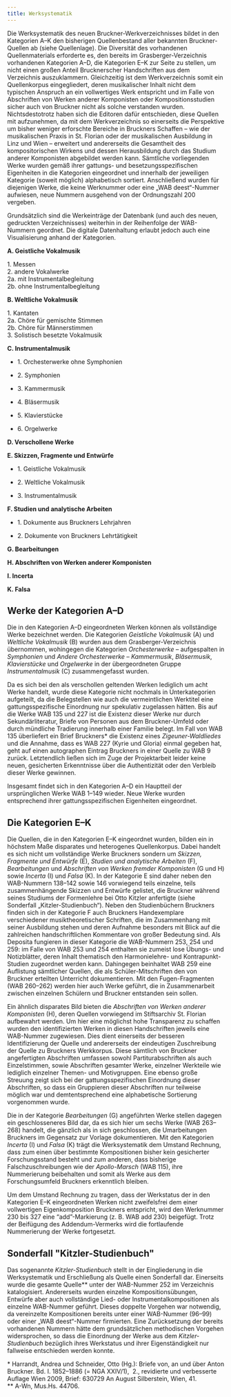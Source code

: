 ```yaml
---
title: Werksystematik
---
```

Die Werksystematik des neuen Bruckner-Werkverzeichnisses bildet in den Kategorien A–K den bisherigen Quellenbestand aller bekannten Bruckner-Quellen ab (siehe Quellenlage). Die Diversität des vorhandenen Quellenmaterials erforderte es, den bereits im Grasberger-Verzeichnis vorhandenen Kategorien A–D, die Kategorien E–K zur Seite zu stellen, um nicht einen großen Anteil Brucknerscher Handschriften aus dem Verzeichnis auszuklammern. Gleichzeitig ist dem Werkverzeichnis somit ein Quellenkorpus eingegliedert, deren musikalischer Inhalt nicht dem typischen Anspruch an ein vollwertiges Werk entspricht und im Falle von Abschriften von Werken anderer Komponisten oder Kompositionsstudien sicher auch von Bruckner nicht als solche verstanden wurden. Nichtsdestotrotz haben sich die Editoren dafür entschieden, diese Quellen mit aufzunehmen, da mit dem Werkverzeichnis so einerseits die Perspektive um bisher weniger erforschte Bereiche in Bruckners Schaffen – wie der musikalischen Praxis in St. Florian oder der musikalischen Ausbildung in Linz und Wien – erweitert und andererseits die Gesamtheit des kompositorischen Wirkens und dessen Herausbildung durch das Studium anderer Komponisten abgebildet werden kann. Sämtliche vorliegenden Werke wurden gemäß ihrer gattungs- und besetzungsspezifischen Eigenheiten in die Kategorien eingeordnet und innerhalb der jeweiligen Kategorie (soweit möglich) alphabetisch sortiert. Anschließend wurden für diejenigen Werke, die keine Werknummer oder eine „WAB deest“-Nummer aufwiesen, neue Nummern ausgehend von der Ordnungszahl 200 vergeben.

Grundsätzlich sind die Werkeinträge der Datenbank (und auch des neuen, gedruckten Verzeichnisses) weiterhin in der Reihenfolge der WAB-Nummern geordnet. Die digitale Datenhaltung erlaubt jedoch auch eine Visualisierung anhand der Kategorien.

**A. Geistliche Vokalmusik**

1\. Messen\
2\. andere Vokalwerke\
2a. mit Instrumentalbegleitung\
2b. ohne Instrumentalbegleitung

**B. Weltliche Vokalmusik**

1\. Kantaten\
2a. Chöre für gemischte Stimmen\
2b. Chöre für Männerstimmen\
3\. Solistisch besetzte Vokalmusik

**C. Instrumentalmusik**

* 1\. Orchesterwerke ohne Symphonien

* 2\. Symphonien

* 3\. Kammermusik

* 4\. Bläsermusik

* 5\. Klavierstücke

* 6\. Orgelwerke

**D. Verschollene Werke**

**E. Skizzen, Fragmente und Entwürfe**

* 1\. Geistliche Vokalmusik

* 2\. Weltliche Vokalmusik

* 3\. Instrumentalmusik

**F. Studien und analytische Arbeiten**

* 1\. Dokumente aus Bruckners Lehrjahren

* 2\. Dokumente von Bruckners Lehrtätigkeit

**G. Bearbeitungen**

**H. Abschriften von Werken anderer Komponisten**

**I. Incerta**

**K. Falsa**

## Werke der Kategorien A–D

Die in den Kategorien A–D eingeordneten Werken können als vollständige Werke bezeichnet werden. Die Kategorien *Geistliche Vokalmusik* (A) und *Weltliche Vokalmusik* (B) wurden aus dem Grasberger-Verzeichnis übernommen, wohingegen die Kategorien *Orchesterwerke* – aufgespalten in *Symphonien* und *Andere Orchesterwerke – Kammermusik*, *Bläsermusik*, *Klavierstücke* und *Orgelwerke* in der übergeordneten Gruppe *Instrumentalmusik* (C) zusammengefasst wurden.

Da es sich bei den als verschollen geltenden Werken lediglich um acht Werke handelt, wurde diese Kategorie nicht nochmals in Unterkategorien aufgeteilt, da die Belegstellen wie auch die vermeintlichen Werktitel eine gattungsspezifische Einordnung nur spekulativ zugelassen hätten. Bis auf die Werke WAB 135 und 227 ist die Existenz dieser Werke nur durch Sekundärliteratur, Briefe von Personen aus dem Bruckner-Umfeld oder durch mündliche Tradierung innerhalb einer Familie belegt. Im Fall von WAB 135 überliefert ein Brief Bruckners\* die Existenz eines *Zigeuner-Waldliedes* und die Annahme, dass es WAB 227 (Kyrie und Gloria) einmal gegeben hat, geht auf einen autographen Eintrag Bruckners in einer Quelle zu WAB 9 zurück. Letztendlich ließen sich im Zuge der Projektarbeit leider keine neuen, gesicherten Erkenntnisse über die Authentizität oder den Verbleib dieser Werke gewinnen.

Insgesamt findet sich in den Kategorien A–D ein Hauptteil der ursprünglichen Werke WAB 1–149 wieder. Neue Werke wurden entsprechend ihrer gattungsspezifischen Eigenheiten eingeordnet.

## Die Kategorien E–K

Die Quellen, die in den Kategorien E–K eingeordnet wurden, bilden ein in höchstem Maße disparates und heterogenes Quellenkorpus. Dabei handelt es sich nicht um vollständige Werke Bruckners sondern um *Skizzen, Fragmente und Entwürfe* (E), *Studien und analytische Arbeiten* (F), *Bearbeitungen* und *Abschriften von Werken fremder Komponisten* (G und H) sowie *Incerta* (I) und *Falsa* (K). In der Kategorie E sind daher neben den WAB-Nummern 138–142 sowie 146 vorwiegend teils einzelne, teils zusammenhängende Skizzen und Entwürfe gelistet, die Bruckner während seines Studiums der Formenlehre bei Otto Kitzler anfertigte (siehe Sonderfall „Kitzler-Studienbuch“). Neben den Studienbüchern Bruckners finden sich in der Kategorie F auch Bruckners Handexemplare verschiedener musiktheoretischer Schriften, die im Zusammenhang mit seiner Ausbildung stehen und deren Aufnahme besonders mit Blick auf die zahlreichen handschriftlichen Kommentare von großer Bedeutung sind. Als Deposita fungieren in dieser Kategorie die WAB-Nummern 253, 254 und 259: im Falle von WAB 253 und 254 enthalten sie zumeist lose Übungs- und Notizblätter, deren Inhalt thematisch den Harmonielehre- und Kontrapunkt-Studien zugeordnet werden kann. Dahingegen beinhaltet WAB 259 eine Auflistung sämtlicher Quellen, die als Schüler-Mitschriften den von Bruckner erteilten Unterricht dokumentieren. Mit den Fugen-Fragmenten (WAB 260–262) werden hier auch Werke geführt, die in Zusammenarbeit zwischen einzelnen Schülern und Bruckner entstanden sein sollen.

Ein ähnlich disparates Bild bieten die *Abschriften von Werken anderer Komponisten* (H), deren Quellen vorwiegend im Stiftsarchiv St. Florian aufbewahrt werden. Um hier eine möglichst hohe Transparenz zu schaffen wurden den identifizierten Werken in diesen Handschriften jeweils eine WAB-Nummer zugewiesen. Dies dient einerseits der besseren Identifizierung der Quelle und andererseits der eindeutigen Zuschreibung der Quelle zu Bruckners Werkkorpus. Diese sämtlich von Bruckner angefertigten Abschriften umfassen sowohl Partiturabschriften als auch Einzelstimmen, sowie Abschriften gesamter Werke, einzelner Werkteile wie lediglich einzelner Themen- und Motivgruppen. Eine ebenso große Streuung zeigt sich bei der gattungsspezifischen Einordnung dieser Abschriften, so dass ein Gruppieren dieser Abschriften nur teilweise möglich war und demtentsprechend eine alphabetische Sortierung vorgenommen wurde.

Die in der Kategorie *Bearbeitungen* (G) angeführten Werke stellen dagegen ein geschlosseneres Bild dar, da es sich hier um sechs Werke (WAB 263–268) handelt, die gänzlich als in sich geschlossen, die Umarbeitungen Bruckners im Gegensatz zur Vorlage dokumentieren. Mit den Kategorien *Incerta* (I) und *Falsa* (K) trägt die Werksystematik dem Umstand Rechnung, dass zum einen über bestimmte Kompositionen bisher kein gesicherter Forschungsstand besteht und zum anderen, dass bisherige Falschzuschreibungen wie der *Apollo-Marsch* (WAB 115), ihre Nummerierung beibehalten und somit als Werke aus dem Forschungsumfeld Bruckners erkenntlich bleiben.

Um dem Umstand Rechnung zu tragen, dass der Werkstatus der in den Kategorien E–K eingeordneten Werken nicht zweifelsfrei dem einer vollwertigen Eigenkomposition Bruckners entspricht, wird den Werknummer 230 bis 327 eine “add”-Markierung (z. B. WAB add 230) beigefügt. Trotz der Beifügung des Addendum-Vermerks wird die fortlaufende Nummerierung der Werke fortgesetzt.

## Sonderfall "Kitzler-Studienbuch"

Das sogenannte *Kitzler-Studienbuch* stellt in der Eingliederung in die Werksystematik und Erschließung als Quelle einen Sonderfall dar. Einerseits wurde die gesamte Quelle\*\* unter der WAB-Nummer 252 im Verzeichnis katalogisiert. Andererseits wurden einzelne Kompositionsübungen, Entwürfe aber auch vollständige Lied- oder Instrumentalkompositionen als einzelne WAB-Nummer geführt. Dieses doppelte Vorgehen war notwendig, da vereinzelte Kompositionen bereits unter einer WAB-Nummer (96–99) oder einer „WAB deest“-Nummer firmierten. Eine Zurücksetzung der bereits vorhandenen Nummern hätte dem grundsätzlichen methodischen Vorgehen widersprochen, so dass die Einordnung der Werke aus dem *Kitzler-Studienbuch* bezüglich ihres Werkstatus und ihrer Eigenständigkeit nur fallweise entschieden werden konnte.

\* Harrandt, Andrea und Schneider, Otto (Hg.): Briefe von, an und über Anton Bruckner. Bd. I. 1852–1886 (= NGA XXIV/1),  2., revidierte und verbesserte Auflage Wien 2009, Brief: 630729 An August Silberstein, Wien, 41.\
\*\* A-Wn, Mus.Hs. 44706.
